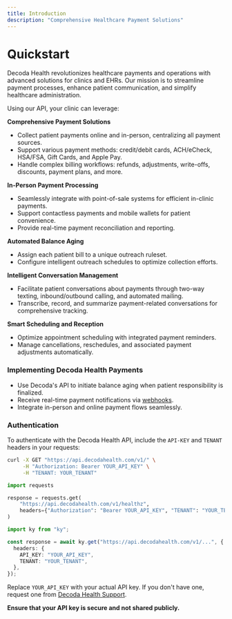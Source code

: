 ```yaml
---
title: Introduction
description: "Comprehensive Healthcare Payment Solutions"
---
```


# Quickstart

Decoda Health revolutionizes healthcare payments and operations with advanced solutions for clinics and EHRs. Our mission is to streamline payment processes, enhance patient communication, and simplify healthcare administration.

Using our API, your clinic can leverage:

**Comprehensive Payment Solutions**

- Collect patient payments online and in-person, centralizing all payment sources.
- Support various payment methods: credit/debit cards, ACH/eCheck, HSA/FSA, Gift Cards, and Apple Pay.
- Handle complex billing workflows: refunds, adjustments, write-offs, discounts, payment plans, and more.

**In-Person Payment Processing**

- Seamlessly integrate with point-of-sale systems for efficient in-clinic payments.
- Support contactless payments and mobile wallets for patient convenience.
- Provide real-time payment reconciliation and reporting.

**Automated Balance Aging**

- Assign each patient bill to a unique outreach ruleset.
- Configure intelligent outreach schedules to optimize collection efforts.

**Intelligent Conversation Management**

- Facilitate patient conversations about payments through two-way texting, inbound/outbound calling, and automated mailing.
- Transcribe, record, and summarize payment-related conversations for comprehensive tracking.

**Smart Scheduling and Reception**

- Optimize appointment scheduling with integrated payment reminders.
- Manage cancellations, reschedules, and associated payment adjustments automatically.

### Implementing Decoda Health Payments

- Use Decoda's API to initiate balance aging when patient responsibility is finalized.
- Receive real-time payment notifications via [webhooks](/api-reference/external/webhook/webhooks).
- Integrate in-person and online payment flows seamlessly.

### Authentication

To authenticate with the Decoda Health API, include the `API-KEY` and `TENANT` headers in your requests:

<CodeGroup>

```bash auth.sh
curl -X GET "https://api.decodahealth.com/v1/" \
     -H "Authorization: Bearer YOUR_API_KEY" \
     -H "TENANT: YOUR_TENANT"
```

```python auth.py
import requests

response = requests.get(
    "https://api.decodahealth.com/v1/healthz",
    headers={"Authorization": "Bearer YOUR_API_KEY", "TENANT": "YOUR_TENANT"}
)
```

```typescript auth.ts
import ky from "ky";

const response = await ky.get("https://api.decodahealth.com/v1/...", {
  headers: {
    API_KEY: "YOUR_API_KEY",
    TENANT: "YOUR_TENANT",
  },
});
```

</CodeGroup>

Replace `YOUR_API_KEY` with your actual API key. If you don't have one, request one from [Decoda Health Support](https://decodahealth.com/contact-us).

**Ensure that your API key is secure and not shared publicly.**
